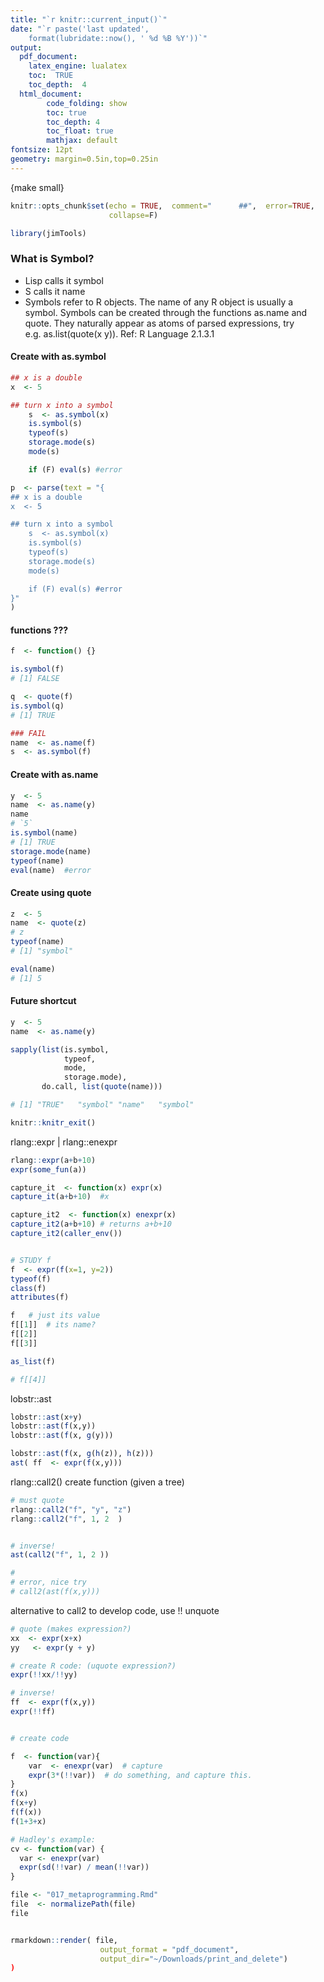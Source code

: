 ```yaml
---
title: "`r knitr::current_input()`"
date: "`r paste('last updated', 
    format(lubridate::now(), ' %d %B %Y'))`"
output: 
  pdf_document:
    latex_engine: lualatex
    toc:  TRUE
    toc_depth:  4
  html_document:  
        code_folding: show
        toc: true 
        toc_depth: 4
        toc_float: true
        mathjax: default
fontsize: 12pt
geometry: margin=0.5in,top=0.25in
---
```

\small{make small}

```r
knitr::opts_chunk$set(echo = TRUE,  comment="      ##",  error=TRUE, 
                      collapse=F)
```

```r
library(jimTools)
```



### What is Symbol?

 *  Lisp calls it symbol
 *  S calls it name
 *  Symbols refer to R objects. The name of any R object is usually a symbol. Symbols can be created through the functions as.name and quote. They naturally appear as atoms of parsed expressions, try e.g. as.list(quote(x y)).   Ref: R Language 2.1.3.1


#### Create with as.symbol
```r
## x is a double
x  <- 5

## turn x into a symbol 
    s  <- as.symbol(x)
    is.symbol(s)
    typeof(s)
    storage.mode(s)
    mode(s)

    if (F) eval(s) #error
```
```r
p  <- parse(text = "{
## x is a double
x  <- 5

## turn x into a symbol 
    s  <- as.symbol(x)
    is.symbol(s)
    typeof(s)
    storage.mode(s)
    mode(s)

    if (F) eval(s) #error
}"
)
```
####    functions ???
```r
f  <- function() {}

is.symbol(f)
# [1] FALSE

q  <- quote(f)
is.symbol(q)
# [1] TRUE

### FAIL
name  <- as.name(f)
s  <- as.symbol(f)

```


#### Create with as.name 
```r
y  <- 5
name  <- as.name(y)
name
# `5`
is.symbol(name)
# [1] TRUE
storage.mode(name)
typeof(name)
eval(name)  #error
```

#### Create using quote 
```r
z  <- 5
name  <- quote(z)
# z
typeof(name)
# [1] "symbol"

eval(name)
# [1] 5
```
#### Future shortcut
```r
y  <- 5
name  <- as.name(y)

sapply(list(is.symbol, 
            typeof, 
            mode, 
            storage.mode), 
       do.call, list(quote(name)))

# [1] "TRUE"   "symbol" "name"   "symbol"
```


```r
knitr::knitr_exit()
```

rlang::expr | rlang::enexpr
```r
rlang::expr(a+b+10)
expr(some_fun(a))

capture_it  <- function(x) expr(x)
capture_it(a+b+10)  #x

capture_it2  <- function(x) enexpr(x)
capture_it2(a+b+10) # returns a+b+10 
capture_it2(caller_env())


# STUDY f
f  <- expr(f(x=1, y=2))
typeof(f)
class(f)
attributes(f)

f   # just its value
f[[1]]  # its name?
f[[2]]
f[[3]]

as_list(f)

# f[[4]]

```
lobstr::ast
```r

lobstr::ast(x+y)
lobstr::ast(f(x,y))
lobstr::ast(f(x, g(y)))

lobstr::ast(f(x, g(h(z)), h(z)))
ast( ff  <- expr(f(x,y)))

```

rlang::call2() create function (given a tree) 
```r
# must quote
rlang::call2("f", "y", "z")
rlang::call2("f", 1, 2	)


# inverse!
ast(call2("f", 1, 2	))

#
# error, nice try
# call2(ast(f(x,y)))
```

alternative to call2 to develop code, use !!  unquote
```r

# quote (makes expression?)
xx  <- expr(x+x) 
yy   <- expr(y + y) 

# create R code: (uquote expression?)
expr(!!xx/!!yy)

# inverse!
ff  <- expr(f(x,y))
expr(!!ff)


# create code

f  <- function(var){
	var  <- enexpr(var)  # capture
	expr(3*(!!var))  # do something, and capture this.
}
f(x)
f(x+y)
f(f(x))
f(1+3+x)

# Hadley's example:
cv <- function(var) {
  var <- enexpr(var)
  expr(sd(!!var) / mean(!!var))
}

```






```r
file <- "017_metaprogramming.Rmd"
file  <- normalizePath(file)
file


rmarkdown::render( file,
                    output_format = "pdf_document",
                    output_dir="~/Downloads/print_and_delete") 
)
```
